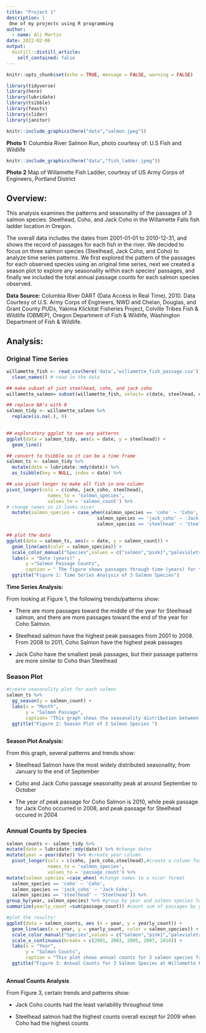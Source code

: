 ```yaml
---
title: "Project 1"
description: |
 One of my projects using R programming
author:
  - name: Ali Martin
date: 2022-02-06
output:
  distill::distill_article:
    self_contained: false
---
```


```r
knitr::opts_chunk$set(echo = TRUE, message = FALSE, warning = FALSE)

library(tidyverse)
library(here)
library(lubridate)
library(tsibble)
library(feasts)
library(slider)
library(janitor)

```



```r
knitr::include_graphics(here("data","salmon.jpeg"))
```

**Photo 1:** Columbia River Salmon Run, photo courtesy of: U.S Fish and Wildlife

```r
knitr::include_graphics(here("data","fish_ladder.jpeg"))
```

**Photo 2** Map of Willamette Fish Ladder, courtesy of US Army Corps of Engineers, Portland District

## **Overview:** 

This analysis examines  the patterns and seasonality of the passages of 3 salmon species: Steelhead, Coho, and Jack Coho in the Willamette Falls fish ladder location in Oregon. 

The overall data includes the dates from 2001-01-01 to 2010-12-31, and shows the record of passages for each fish in the river. We decided to focus on three salmon species (Steelhead, Jack Coho, and Coho) to analyze time series patterns. We first explored the pattern of the passages for each observed species using an original time series, next we created a season plot to explore any seasonality within each species' passages, and finally we included the total annual passage counts for each salmon species observed. 


**Data Source:** Columbia River DART (Data Access in Real Time), 2010. Data Courtesy of U.S. Army Corps of Engineers, NWD and Chelan, Douglas, and Grant County PUDs, Yakima Klickitat Fisheries Project, Colville Tribes Fish & Wildlife (OBMEP), Oregon Department of Fish & Wildlife, Washington Department of Fish & Wildlife.

## **Analysis:** {.tabset .tabset-fade .tabset-pills}

### Original Time Series 

```r
willamette_fish <- read_csv(here('data','willamette_fish_passage.csv')) %>%
  clean_names() # read in the data

## make subset of just steelhead, coho, and jack coho
willamette_salmon= subset(willamette_fish, select= c(date, steelhead, coho, jack_coho))

## replace NA's with 0 
salmon_tidy <- willamette_salmon %>% 
  replace(is.na(.), 0) 
  

```

```r
## exploratory ggplot to see any patterns
ggplot(data = salmon_tidy, aes(x = date, y = steelhead)) +
  geom_line()

```

```r
## convert to tsibble so it can be a time frame
salmon_ts <- salmon_tidy %>% 
  mutate(date = lubridate::mdy(date)) %>% 
  as_tsibble(key = NULL, index = date) %>% 

## use pivot longer to make all fish in one column
pivot_longer(cols = c(coho, jack_coho, steelhead),
               names_to = 'salmon_species',
               values_to = 'salmon_count') %>% 
# change names so it looks nicer
  mutate(salmon_species = case_when(salmon_species == 'coho' ~ 'Coho',
                                 salmon_species == 'jack_coho' ~ 'Jack Coho',
                                 salmon_species == 'steelhead' ~ 'Steelhead'))

## plot the data 
ggplot(data = salmon_ts, aes(x = date, y = salmon_count)) +
  geom_line(aes(color = salmon_species)) +
  scale_color_manual("Species",values = c("salmon","pink1","palevioletred4")) +
  labs(x = "Date (years)" , 
       y ="Salmon Passage Counts", 
       caption = " The figure shows passages through time (years) for three types of salmon: Steelhead, Coho, and Jack Coho.") +
  ggtitle("Figure 1: Time Series Analysis of 3 Salmon Species")

```

**Time Series Analysis:**

From looking at Figure 1, the following trends/patterns show:

- There are more passages toward the middle of the year for Steelhead salmon, and there are more passages toward the end of the year for Coho Salmon.

- Steelhead salmon have the highest peak passages from 2001 to 2008. From 2008 to 2011, Coho Salmon have the highest peak passages

- Jack Coho have the smallest peak passages, but their passage patterns are more similar to Coho than Steelhead


### Season Plot 

```r
#create seasonality plot for each salmon
salmon_ts %>% 
  gg_season(y = salmon_count) +
  labs(x = "Month", 
       y = "Salmon Passage",
       caption= "This graph shows the seasonality distribution between 3 salmon species: Coho, Jack Coho, and Steelhead") +
  ggtitle("Figure 2: Season Plot of 3 Salmon Species ")
  
```


**Season Plot Analysis:**

From this graph, several patterns and trends show:

- Steelhead Salmon have the most widely distributed seasonality, from January to the end of September

- Coho and Jack Coho passage seasonality peak at around September to October

- The year of peak passage for Coho Salmon is 2010, while peak passage for Jack Coho occurred in 2008, and peak passage for Steelhead occured in 2004

### Annual Counts by Species 

```r
salmon_counts <- salmon_tidy %>% 
mutate(date = lubridate::mdy(date)) %>% #change dates
mutate(year = year(date)) %>% #create year column
  pivot_longer(cols = c(coho, jack_coho,steelhead),#create a column for all species and counts
               names_to = 'salmon_species',
               values_to = 'passage_count') %>% 
mutate(salmon_species =case_when( #change names to a nicer format
  salmon_species == 'coho' ~ 'Coho',
  salmon_species == 'jack_coho' ~ 'Jack Coho',
  salmon_species == 'steelhead' ~ 'Steelhead')) %>% 
group_by(year, salmon_species) %>% #group by year and salmon species to get counts for each species
summarize(yearly_count =sum(passage_count)) #count sum of passages by year

```

```r
#plot the results!
ggplot(data = salmon_counts, aes (x = year, y = yearly_count)) +
  geom_line(aes(x = year, y = yearly_count, color = salmon_species)) +
  scale_color_manual("Species",values = c("salmon","pink1","palevioletred4")) +
  scale_x_continuous(breaks = c(2001, 2003, 2005, 2007, 2010)) +
  labs(x = "Year", 
       y = "Salmon Counts",
       caption = "This plot shows annual counts for 3 salmon species from 2001 to 2010 at Willamette Falls location") +
  ggtitle("Figure 3: Annual Counts for 3 Salmon Species at Willamette Falls, OR")
  
```


**Annual Counts Analysis**

From Figure 3, certain trends and patterns show:

- Jack Coho counts had the least variability throughout time

- Steelhead salmon had the highest counts overall except for  2009 when Coho had the highest counts






